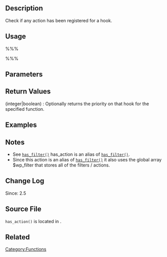 {{Languages|
{{en|Function_Reference/has_action}}
{{ja|関数リファレンス/has_action}}
}}

== Description ==
Check if any action has been registered for a hook. 

== Usage ==
%%%<?php has_action( $tag, $function_to_check ) ?>%%%

== Parameters ==
{{Parameter|$tag|string|The name of the action hook.}}
{{Parameter|$function_to_check|callback|If specified, return the priority of that function on this hook or false if not attached.|optional|false}}

== Return Values ==
; (integer&#124;boolean) : Optionally returns the priority on that hook for the specified function.

== Examples ==
<!-- Need creative examples. Feel free to link to external examples. -->

== Notes ==
* See [[Function_Reference/has_filter|<tt>has_filter()</tt>]] has_action is an alias of [[Function_Reference/has_filter|<tt>has_filter()</tt>]].
* Since this action is an alias of [[Function_Reference/has_filter|<tt>has_filter()</tt>]] it also uses the global array $wp_filter that stores all of the filters / actions.

== Change Log ==
Since: 2.5

== Source File ==
<tt>has_action()</tt> is located in {{Trac|wp-includes/plugin.php}}.

== Related ==
<!--
    To Do:
    Need to find related functions.
    Need to create groups of functions and create templates to add them to a page quickly.
    Some functions may be related to many groups of functions.
-->

{{Action Tags}}

{{Tag Footer}}

[[Category:Functions]]